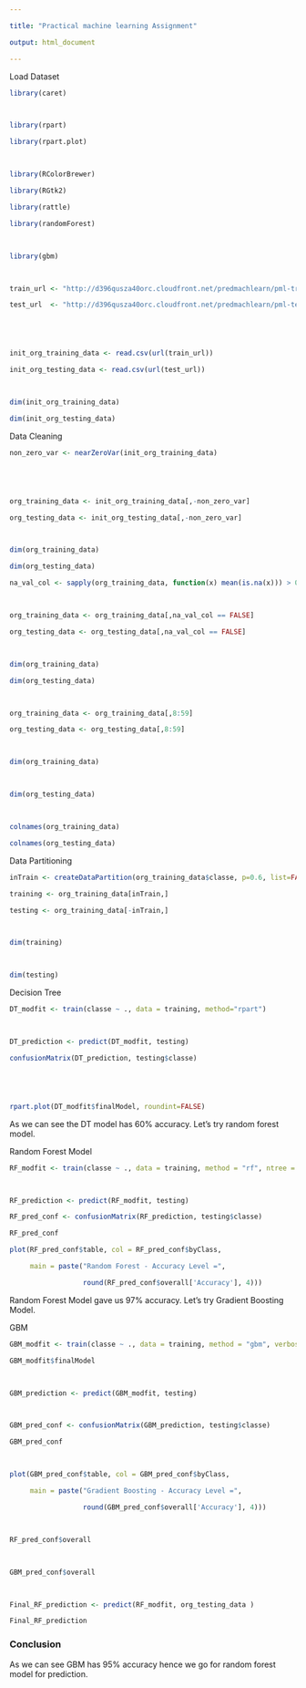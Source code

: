 ---

title: "Practical machine learning Assignment"

output: html_document

---



Load Dataset



```{r, chunk1}



library(caret)



library(rpart)

library(rpart.plot)



library(RColorBrewer)

library(RGtk2)

library(rattle)

library(randomForest)



library(gbm)



train_url <- "http://d396qusza40orc.cloudfront.net/predmachlearn/pml-training.csv"

test_url  <- "http://d396qusza40orc.cloudfront.net/predmachlearn/pml-testing.csv"





init_org_training_data <- read.csv(url(train_url))

init_org_testing_data <- read.csv(url(test_url))



dim(init_org_training_data)

dim(init_org_testing_data)

```

Data Cleaning



```{r, chunk2}

non_zero_var <- nearZeroVar(init_org_training_data)





org_training_data <- init_org_training_data[,-non_zero_var]

org_testing_data <- init_org_testing_data[,-non_zero_var]



dim(org_training_data)

dim(org_testing_data)

na_val_col <- sapply(org_training_data, function(x) mean(is.na(x))) > 0.95



org_training_data <- org_training_data[,na_val_col == FALSE]

org_testing_data <- org_testing_data[,na_val_col == FALSE]



dim(org_training_data)

dim(org_testing_data)



org_training_data <- org_training_data[,8:59]

org_testing_data <- org_testing_data[,8:59]



dim(org_training_data)



dim(org_testing_data)



colnames(org_training_data)

colnames(org_testing_data)


```


Data Partitioning



```{r, chunk3}



inTrain <- createDataPartition(org_training_data$classe, p=0.6, list=FALSE)

training <- org_training_data[inTrain,]

testing <- org_training_data[-inTrain,]



dim(training)



dim(testing)
```


Decision Tree



```{r, chunk4}



DT_modfit <- train(classe ~ ., data = training, method="rpart")



DT_prediction <- predict(DT_modfit, testing)

confusionMatrix(DT_prediction, testing$classe)





rpart.plot(DT_modfit$finalModel, roundint=FALSE)
```
As we can see the DT model has 60% accuracy. Let's try random forest model.



Random Forest Model



```{r,chunk5}

RF_modfit <- train(classe ~ ., data = training, method = "rf", ntree = 5)



RF_prediction <- predict(RF_modfit, testing)

RF_pred_conf <- confusionMatrix(RF_prediction, testing$classe)

RF_pred_conf

plot(RF_pred_conf$table, col = RF_pred_conf$byClass, 

     main = paste("Random Forest - Accuracy Level =",

                  round(RF_pred_conf$overall['Accuracy'], 4)))

```
Random Forest Model gave us 97% accuracy. Let's try Gradient Boosting Model.



GBM

```{r,chunk6}



GBM_modfit <- train(classe ~ ., data = training, method = "gbm", verbose = FALSE)

GBM_modfit$finalModel



GBM_prediction <- predict(GBM_modfit, testing)



GBM_pred_conf <- confusionMatrix(GBM_prediction, testing$classe)

GBM_pred_conf



plot(GBM_pred_conf$table, col = GBM_pred_conf$byClass, 

     main = paste("Gradient Boosting - Accuracy Level =",

                  round(GBM_pred_conf$overall['Accuracy'], 4)))



RF_pred_conf$overall



GBM_pred_conf$overall



Final_RF_prediction <- predict(RF_modfit, org_testing_data )

Final_RF_prediction
```

### Conclusion

As we can see GBM has 95% accuracy hence we go for random forest model for prediction.